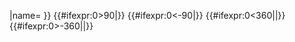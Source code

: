 <noinclude>{{pp-protected|reason=[[WP:PT]]用戶提出半保護請求，高使用率模板。|small=yes}}</noinclude><includeonly>{{Coord/link|dms-lat={{coord/dec2dms|{{{1}}}|N|S|{{coord/prec dec|{{{1}}}|{{{2}}}}}}}|dms-long={{coord/dec2dms|{{{2}}}|E|W|{{coord/prec dec|{{{1}}}|{{{2}}}}}}}|dec-lat={{{1}}}|dec-long={{{2}}}|param={{{1}}}_N_{{{2}}}_E_{{{3}}}|default={{#if:{{{format|}}}|{{{format}}}|dec}}|name={{{name|}}}
}}<!-- 
 -->{{#ifexpr:0{{{1}}}>90|{{Coord/input/error2|msg=latd>90|sort_ch=>}}}}<!-- 
 -->{{#ifexpr:0{{{1}}}<-90|{{Coord/input/error2|msg=latd<-90|sort_ch=<}}}}<!-- 
 -->{{#ifexpr:0{{{2}}}<360||{{Coord/input/error2|msg=longd>=360|sort_ch=>}}}}<!-- 
 -->{{#ifexpr:0{{{2}}}>-360||{{Coord/input/error2|msg=longd<=-360|sort_ch=<}}}}<!-- 
 --></includeonly><noinclude>{{template doc|Template:Coord/sub doc}}</noinclude>
